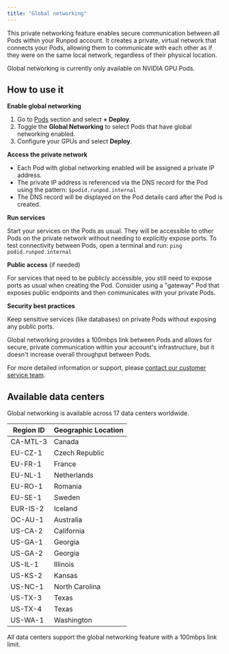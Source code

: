 ```yaml
---
title: "Global networking"
---
```


This private networking feature enables secure communication between all Pods within your Runpod account. It creates a private, virtual network that connects your Pods, allowing them to communicate with each other as if they were on the same local network, regardless of their physical location.

<Info>

Global networking is currently only available on NVIDIA GPU Pods.

</Info>

## How to use it

**Enable global networking**

1. Go to [Pods](https://www.runpod.io/console/pods) section and select **+ Deploy**.
2. Toggle the **Global Networking** to select Pods that have global networking enabled.
3. Configure your GPUs and select **Deploy**.

**Access the private network**

* Each Pod with global networking enabled will be assigned a private IP address.
* The private IP address is referenced via the DNS record for the Pod using the pattern: `$podid.runpod.internal`
* The DNS record will be displayed on the Pod details card after the Pod is created.

**Run services**

Start your services on the Pods as usual. They will be accessible to other Pods on the private network without needing to explicitly expose ports. To test connectivity between Pods, open a terminal and run: `ping podid.runpod.internal`

**Public access** (if needed)

For services that need to be publicly accessible, you still need to expose ports as usual when creating the Pod. Consider using a "gateway" Pod that exposes public endpoints and then communicates with your private Pods.

**Security best practices**

Keep sensitive services (like databases) on private Pods without exposing any public ports.

<Info>

Global networking provides a 100mbps link between Pods and allows for secure, private communication within your account's infrastructure, but it doesn't increase overall throughput between Pods.

</Info>

For more detailed information or support, please [contact our customer service team](https://contact.runpod.io/hc/en-us/requests/new).

## Available data centers

Global networking is available across 17 data centers worldwide.

| Region ID | Geographic Location |
| --------- | ------------------- |
| CA-MTL-3  | Canada              |
| EU-CZ-1   | Czech Republic      |
| EU-FR-1   | France              |
| EU-NL-1   | Netherlands         |
| EU-RO-1   | Romania             |
| EU-SE-1   | Sweden              |
| EUR-IS-2  | Iceland             |
| OC-AU-1   | Australia           |
| US-CA-2   | California          |
| US-GA-1   | Georgia             |
| US-GA-2   | Georgia             |
| US-IL-1   | Illinois            |
| US-KS-2   | Kansas              |
| US-NC-1   | North Carolina      |
| US-TX-3   | Texas               |
| US-TX-4   | Texas               |
| US-WA-1   | Washington          |

<Info>

All data centers support the global networking feature with a 100mbps link limit.

</Info>
